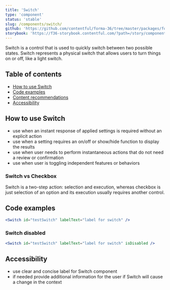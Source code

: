 ```yaml
---
title: 'Switch'
type: 'component'
status: 'stable'
slug: /components/switch/
github: 'https://github.com/contentful/forma-36/tree/master/packages/forma-36-react-components/src/components/Switch'
storybook: 'https://f36-storybook.contentful.com/?path=/story/components-switch--basic'
---
```


Switch is a control that is used to quickly switch between two possible states. Switch represents a physical switch that allows users to turn things on or off, like a light switch.

## Table of contents

- [How to use Switch](#how-to-use-switch)
- [Code examples](#code-examples)
- [Content recommendations](#content-recommendations)
- [Accessibility](#accessibility)

## How to use Switch

- use when an instant response of applied settings is required without an explicit action
- use when a setting requires an on/off or show/hide function to display the results
- use when user needs to perform instantaneous actions that do not need a review or confirmation
- use when user is toggling independent features or behaviors

### Switch vs Checkbox

Switch is a two-step action: selection and execution, whereas checkbox is just selection of an option and its execution usually requires another control.

## Code examples

```jsx
<Switch id="testSwitch" labelText="label for switch" />
```

### Switch disabled

```jsx
<Switch id="testSwitch" labelText="label for switch" isDisabled />
```

## Accessibility

- use clear and concise label for Switch component
- if needed provide additional information for the user if Switch will cause a change in the context
